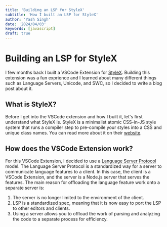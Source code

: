 ```yaml
---
title: 'Building an LSP for StyleX'
subtitle: 'How I built an LSP for StyleX'
author: 'Yash Singh'
date: '2024/04/03'
keywords: [javascript]
draft: true
---
```


# Building an LSP for StyleX

I few months back I built a VSCode Extension for [StyleX](https://github.com/facebook/stylex). Building this extension was a fun exprience and I learned about many different things such as Language Servers, Unicode, and SWC, so I decided to write a blog post about it.

## What is StyleX?

Before I get into the VSCode extension and how I built it, let's first understand what StyleX is. StyleX is a minimalist atomic CSS-in-JS style system that runs a compiler step to pre-compile your styles into a CSS and unique class names. You can read more about it on their [website](https://stylexjs.com/).

## How does the VSCode Extension work?

For this VSCode Extension, I decided to use a [Language Server Protocol](https://microsoft.github.io/language-server-protocol/) model. The Language Server Protocol is a standardized way for a server to communicate language features to a client. In this case, the client is a VSCode Extension, and the server is a Node.js server that serves the features. The main reason for offloading the language feature work onto a separate server is:

1. The server is no longer limited to the environment of the client.
1. LSP is a standardized spec, meaning that it is now easy to port the LSP to other editors and clients.
1. Using a server allows you to offload the work of parsing and analyzing the code to a separate process for efficiency.


